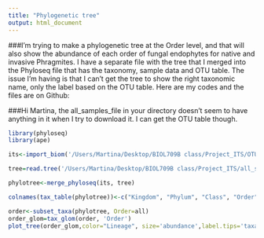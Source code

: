 ```yaml
---
title: "Phylogenetic tree"
output: html_document
---
```

###I'm trying to make a phylogenetic tree at the Order level, and that will also show the abundance of each order of fungal endophytes for native and invasive Phragmites. I have a separate file with the tree that I merged into the Phyloseq file that has the taxonomy, sample data and OTU table. The issue I'm having is that I can't get the tree to show the right taxonomic name, only the label based on the OTU table. Here are my codes and the files are on Github:

###Hi Martina, the all_samples_file in your directory doesn't seem to have anything in it when I try to download it. I can get the OTU table though.

```r
library(phyloseq)
library(ape)

its<-import_biom('/Users/Martina/Desktop/BIOL709B class/Project_ITS/OTU_biom_ITS/otu_table_mcw_w_env_metadata_and_tax.biom')

tree=read.tree('/Users/Martina/Desktop/BIOL709B class/Project_ITS/all_samples_its.fna_rep_set_aligned.tre')

phylotree<-merge_phyloseq(its, tree)

colnames(tax_table(phylotree))<-c("Kingdom", "Phylum", "Class", "Order", "Family", "Genus","Species")

order<-subset_taxa(phylotree, Order=all)
order_glom=tax_glom(order, 'Order')
plot_tree(order_glom,color="Lineage", size='abundance',label.tips='taxa_names')
```

